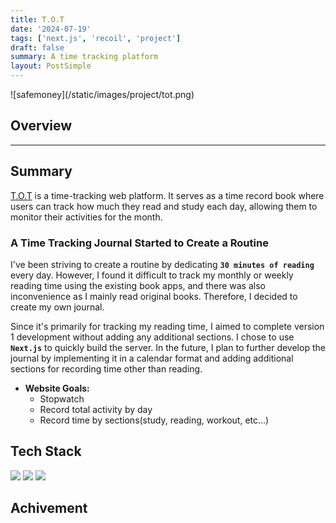 ```yaml
---
title: T.O.T
date: '2024-07-19'
tags: ['next.js', 'recoil', 'project']
draft: false
summary: A time tracking platform
layout: PostSimple
---
```


<div className="-mx-2 flex flex-wrap overflow-hidden xl:-mx-2">
  ![safemoney](/static/images/project/tot.png)
</div>

## Overview

<TOCInline toc={props.toc} exclude="Overview" toHeading={2} />

<hr />

## Summary

[T.O.T](https://tot-web.vercel.app/) is a time-tracking web platform. It serves as a time record book where users can track how much they read and study each day, allowing them to monitor their activities for the month.

### **A Time Tracking Journal Started to Create a Routine**

I've been striving to create a routine by dedicating **`30 minutes of reading`** every day. However, I found it difficult to track my monthly or weekly reading time using the existing book apps, and there was also inconvenience as I mainly read original books. Therefore, I decided to create my own journal.

Since it's primarily for tracking my reading time, I aimed to complete version 1 development without adding any additional sections. I chose to use **`Next.js`** to quickly build the server. In the future, I plan to further develop the journal by implementing it in a calendar format and adding additional sections for recording time other than reading.

- **Website Goals:**
  - Stopwatch
  - Record total activity by day
  - Record time by sections(study, reading, workout, etc...)

## Tech Stack

<div className="m-0 flex flex-wrap p-0">
  <img
    className="m-0 mb-1 w-[100px] rounded-full p-3"
    src="https://img.shields.io/badge/-next.js-ced4da.svg?&style=flat-square&logo=next.js&logoColor=black"
  />
  <img
    className="m-0 mb-1 w-[100px] rounded-full p-3"
    src="https://img.shields.io/badge/-recoil-ced4da.svg?&style=flat-square&logo=recoil&logoColor=black"
  />
  <img
    className="m-0 mb-1 w-[120px] rounded-full p-3"
    src="https://img.shields.io/badge/-mongoDB-ced4da.svg?&style=flat-square&logo=mongodb&logoColor=black"
  />
</div>

## Achivement

